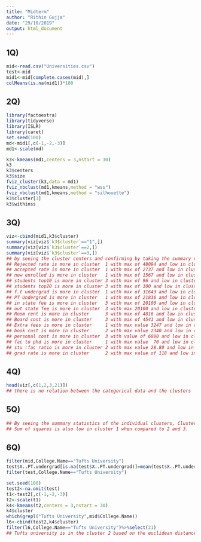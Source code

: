 ---
title: "Midterm"
author: "Rithin Gujja"
date: "29/10/2019"
output: html_document
---
## 1Q) ##
```{r}
mid<-read.csv("Universities.csv")
test<-mid
mid1<-mid[complete.cases(mid),]
colMeans(is.na(mid1))*100
```
## 2Q) ##
```{r}
library(factoextra)
library(tidyverse)
library(ISLR)
library(caret)
set.seed(100)
md<-mid1[,c(-1,-2,-3)]
md1<-scale(md)

k3<-kmeans(md1,centers = 3,nstart = 30)
k3
k3$centers
k3$size
fviz_cluster(k3,data = md1)
fviz_nbclust(md1,kmeans,method = "wss")
fviz_nbclust(md1,kmeans,method = "silhouette")
k3$cluster[3]
k3$withinss
```
## 3Q) ##
```{r}
viz<-cbind(mid1,k3$cluster)
summary(viz[viz$`k3$cluster`=="1",])
summary(viz[viz$`k3$cluster`==2,])
summary(viz[viz$`k3$cluster`==3,])
## by seeing the cluster centers and confirming by taking the summary of the individual customers we get  
## Rejected rate is more in cluster  1 with max of 48094 and low in cluster     3 with 77
## accepted rate is more in cluster  1 with max of 2737 and low in cluster      2 with value 61
## new enrolled is more in cluster   1 with max of 1567 and low in cluster      2 with value 27  
## students top10 is more in cluster 3 with max of 96 and low in cluster        2 with value 1 
## students top20 is more in cluster 3 with max of 100 and low in cluster       2 with value 9
## f.t undergrad is more in cluster  1 with max of 31643 and low in cluster     2 with value 249
## PT Undergrad is more in cluster   1 with max of 21836 and low in cluster     3 with value 1
## in state fee is more in cluster   3 with max of 20100 and low in cluster     2 with value 15476
## out state fee is more in cluster  3 with max 20100 and low in cluster        2 with value 1044
## Room rent is more in cluster      3 with max of 4816 and low in cluster      2 with a value of 640
## Board cost is more in cluster     3 with max of 4541 and low in cluster      2 with value of 531
## Extra fees is more in cluster     1 with max value 3247 and low in cluster   2 with value of 10
## book cost is more in cluster      2 with max value 2340 and low in cluster   2 with value of 90
## personal cost is more in cluster  3 with value of 6800 and low in cluster    2 with value of 250
## fac to phd is more in cluster     1 with max value  70 and low in cluster    2 with value of 8
## stu :fac ratio is more in cluster 2 with max value 28.80 and low in cluster  3 with value of 2.9 
## grad rate is more in cluster      2 with max value of 118 and low in cluster 2 with a value of 15
```
## 4Q) ##
```{r}
head(viz[,c(1,2,3,21)])
## there is no relation between the categorical data and the clusters
```
## 5Q) ##
```{r}
## By seeing the summary statistics of the individual clusters, Cluster 1 has the best schools with stud to faculty ratio, number of rejections,acceptance and enrolled students and the fee structure.
## Sum of squares is also low in cluster 1 when compared to 2 and 3.
```

## 6Q) ##
```{r}
filter(mid,College.Name=="Tufts University")
test$X..PT.undergrad[is.na(test$X..PT.undergrad)]=mean(test$X..PT.undergrad,na.rm = TRUE)
filter(test,College.Name=="Tufts University")

set.seed(100)
test2<-na.omit(test)
t1<-test2[,c(-1,-2,-3)]
t2<-scale(t1)
k4<-kmeans(t2,centers = 3,nstart = 30)
k4$cluster
which(grepl("Tufts University",mid$College.Name))
l6<-cbind(test2,k4$cluster)
filter(l6,College.Name=="Tufts University")%>%select(21)
## Tufts university is in the cluster 2 based on the euclidean distance.
```
